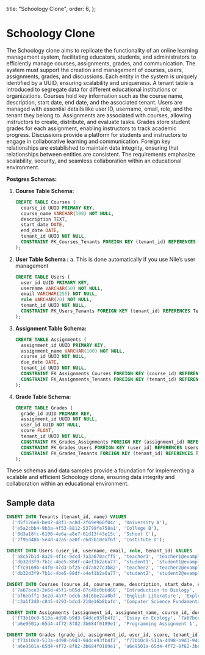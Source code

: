 
  title: "Schoology Clone",
  order: 6,
};

# Schoology Clone

The Schoology clone aims to replicate the functionality of an online learning management system, facilitating educators, students, and administrators to efficiently manage courses, assignments, grades, and communication. The system must support the creation and management of courses, users, assignments, grades, and discussions. Each entity in the system is uniquely identified by a UUID, ensuring scalability and uniqueness. A tenant table is introduced to segregate data for different educational institutions or organizations. Courses hold key information such as the course name, description, start date, end date, and the associated tenant. Users are managed with essential details like user ID, username, email, role, and the tenant they belong to. Assignments are associated with courses, allowing instructors to create, distribute, and evaluate tasks. Grades store student grades for each assignment, enabling instructors to track academic progress. Discussions provide a platform for students and instructors to engage in collaborative learning and communication. Foreign key relationships are established to maintain data integrity, ensuring that relationships between entities are consistent. The requirements emphasize scalability, security, and seamless collaboration within an educational environment.

**Postgres Schemas:**
    
1. **Course Table Schema:**
    
    ```sql
    CREATE TABLE Courses (
      course_id UUID PRIMARY KEY,
      course_name VARCHAR(100) NOT NULL,
      description TEXT,
      start_date DATE,
      end_date DATE,
      tenant_id UUID NOT NULL,
      CONSTRAINT FK_Courses_Tenants FOREIGN KEY (tenant_id) REFERENCES Tenants(tenant_id) ON DELETE CASCADE
    );
    ```
    
2. **User Table Schema :**
    a. This is done automatically if you use Nile’s user management
    
    ```sql
    CREATE TABLE Users (
      user_id UUID PRIMARY KEY,
      username VARCHAR(50) NOT NULL,
      email VARCHAR(255) NOT NULL,
      role VARCHAR(20) NOT NULL,
      tenant_id UUID NOT NULL,
      CONSTRAINT FK_Users_Tenants FOREIGN KEY (tenant_id) REFERENCES Tenants(tenant_id) ON DELETE CASCADE
    );
    ```

3. **Assignment Table Schema:**
    
    ```sql
    CREATE TABLE Assignments (
      assignment_id UUID PRIMARY KEY,
      assignment_name VARCHAR(100) NOT NULL,
      course_id UUID NOT NULL,
      due_date DATE,
      tenant_id UUID NOT NULL,
      CONSTRAINT FK_Assignments_Courses FOREIGN KEY (course_id) REFERENCES Courses(course_id) ON DELETE CASCADE,
      CONSTRAINT FK_Assignments_Tenants FOREIGN KEY (tenant_id) REFERENCES Tenants(tenant_id) ON DELETE CASCADE
    );
    ```
    
4. **Grade Table Schema:**
    
    ```sql
    CREATE TABLE Grades (
      grade_id UUID PRIMARY KEY,
      assignment_id UUID NOT NULL,
      user_id UUID NOT NULL,
      score FLOAT,
      tenant_id UUID NOT NULL,
      CONSTRAINT FK_Grades_Assignments FOREIGN KEY (assignment_id) REFERENCES Assignments(assignment_id) ON DELETE CASCADE,
      CONSTRAINT FK_Grades_Users FOREIGN KEY (user_id) REFERENCES Users(user_id) ON DELETE CASCADE,
      CONSTRAINT FK_Grades_Tenants FOREIGN KEY (tenant_id) REFERENCES Tenants(tenant_id) ON DELETE CASCADE
    );
    ```

These schemas and data samples provide a foundation for implementing a scalable and efficient Schoology clone, ensuring data integrity and collaboration within an educational environment.

## Sample data

```sql
INSERT INTO Tenants (tenant_id, name) VALUES
  ('d5f126e8-be47-48f1-ac8d-2f69e960f04c', 'University A'),
  ('e5a2cbb4-9b3a-4f53-8812-53799fe758a1', 'College B'),
  ('8d3a18fc-6100-4e6a-a8e7-61d13f43e15c', 'School C'),
  ('2f95d48b-5e4d-42a5-aa0f-c6d5b10eaf6f', 'Institute D');

INSERT INTO Users (user_id, username, email, role, tenant_id) VALUES
  ('a8c57b1d-8a25-4f1c-9dcd-7a3a670acff5', 'teacher1', 'teacher1@example.com', 'instructor', 'd5f126e8-be47-48f1-ac8d-2f69e960f04c'),
  ('db32d3f9-7b1c-4be5-88df-c4ef1b2a6a77', 'student1', 'student1@example.com', 'learner', 'e5a2cbb4-9b3a-4f53-8812-53799fe758a1'),
  ('f7c9169b-44f0-47d3-bf25-cd7a827c3b82', 'teacher2', 'teacher2@example.com', 'instructor', 'd5f126e8-be47-48f1-ac8d-2f69e960f04c'),
  ('db32d3f9-7b1c-4be5-88df-c4ef1b2a6a77', 'student2', 'student2@example.com', 'learner', 'e5a2cbb4-9b3a-4f53-8812-53799fe758a1');

INSERT INTO Courses (course_id, course_name, description, start_date, end_date, tenant_id) VALUES
  ('7a67bce3-2e6d-45f1-b05d-87c48c0b6d68', 'Introduction to Biology', 'Basic concepts of biology', '2024-01-10', '2024-05-30', 'd5f126e8-be47-48f1-ac8d-2f69e960f04c'),
  ('bf6ebff1-3e2d-4a77-bdcb-3d16be2aa0bf', 'English Literature', 'Exploring classic literature', '2024-02-15', '2024-06-15', 'e5a2cbb4-9b3a-4f53-8812-53799fe758a1'),
  ('c3a1f2d0-c845-4293-bdcd-210e16b8bafd', 'Computer Science Fundamentals', 'Introduction to programming', '2024-01-20', '2024-05-20', 'd5f126e8-be47-48f1-ac8d-2f69e960f04c');

INSERT INTO Assignments (assignment_id, assignment_name, course_id, due_date, tenant_id) VALUES
  ('f73b10c0-513a-4d98-b9d3-94dce93fb4f2', 'Essay on Ecology', '7a67bce3-2e6d-45f1-b05d-87c48c0b6d68', '2024-04-30', 'd5f126e8-be47-48f1-ac8d-2f69e960f04c'),
  ('a6e9501a-65d4-4f72-8f82-3b684f0189e1', 'Programming Assignment 1', 'c3a1f2d0-c845-4293-bdcd-210e16b8bafd', '2024-04-15', 'e5a2cbb4-9b3a-4f53-8812-53799fe758a1');

INSERT INTO Grades (grade_id, assignment_id, user_id, score, tenant_id) VALUES
  ('f73b10c0-513a-4d98-b9d3-94dce93fb4f2', 'f73b10c0-513a-4d98-b9d3-94dce93fb4f2', 'db32d3f9-7b1c-4be5-88df-c4ef1b2a6a77', 85.5, 'e5a2cbb4-9b3a-4f53-8812-53799fe758a1'),
  ('a6e9501a-65d4-4f72-8f82-3b684f0189e1', 'a6e9501a-65d4-4f72-8f82-3b684f0189e1', 'db32d3f9-7b1c-4be5-88df-c4ef1b2a6a77', 92.0, 'e5a2cbb4-9b3a-4f53-8812-53799fe758a1')
```
